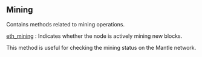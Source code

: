 
## Mining

Contains methods related to mining operations.

[eth_mining](/mantle-api/mining/eth_mining) : Indicates whether the node is actively mining new blocks.

This method is useful for checking the mining status on the Mantle network.

<Space h={16} />
<GetStarted />
